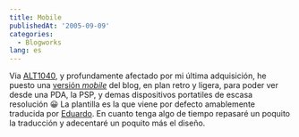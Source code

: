 ```yaml
---
title: Mobile
publishedAt: '2005-09-09'
categories:
  - Blogworks
lang: es
---
```


Via [ALT1040](http://www.alt1040.com/), y profundamente afectado por mi última adquisición, he puesto una [versión _mobile_](wp-mobile.php) del blog, en plan retro y ligera, para poder ver desde una PDA, la PSP, y demas dispositivos portatiles de escasa resolución 😀 La plantilla es la que viene por defecto amablemente traducida por [Eduardo](http://eduardo.wordpress.com/). En cuanto tenga algo de tiempo repasaré un poquito la traducción y adecentaré un poquito más el diseño.
